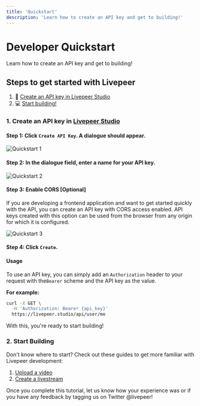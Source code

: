 ```yaml
---
title: 'Quickstart'
description: 'Learn how to create an API key and get to building!'
---
```



# Developer Quickstart

Learn how to create an API key and get to building!

## Steps to get started with Livepeer

1. 🔑 [Create an API key in Livepeer Studio](#create-api-key)
2. 💻 [Start building!](#start-building)

### 1. Create an API key in <a href="https://livepeer.studio/dashboard" target="_blank">Livepeer Studio</a>

#### Step 1: Click `Create API Key`. A dialogue should appear.

![Quickstart 1](/images/quickstart/create-an-api-key.png)

#### Step 2: In the dialogue field, enter a name for your API key.

![Quickstart 2](/images/quickstart/create-key.png)

#### Step 3: Enable CORS [Optional]

If you are developing a frontend application and want to get started quickly
with the API, you can create an API key with CORS access enabled. API keys
created with this option can be used from the browser from any origin for which
it is configured.

![Quickstart 3](/images/quickstart/cors.png)

#### Step 4: Click `Create`.

#### Usage

To use an API key, you can simply add an `Authorization` header to your request
with the`Bearer` scheme and the API key as the value.

**For example:**

```bash
curl -X GET \
  -H 'Authorization: Bearer {api_key}'
  https://livepeer.studio/api/user/me
```

With this, you're ready to start building!

### 2. Start Building

Don't know where to start? Check out these guides to get more familiar with
Livepeer development:

1. [Upload a video](/guides/view-asset)
2. [Create a livestream](/guides/view-stream)

Once you complete this tutorial, let us know how your experience was or if you have any feedback by tagging us on Twitter @livepeer!
